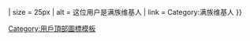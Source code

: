 {{Top icon
| image = {{#switch:{{{icon|}}}|1=A_symbol_of_Manchu.svg<!-- 選項一 -->|2=Jakvn_gvsa.svg<!-- 選項二 -->|A_symbol_of_Manchu.svg<!-- 默認 -->}}
| size  = 25px
| alt   = 这位用户是满族维基人
| link  = Category:满族维基人
}}<noinclude>{{Documentation}}[[Category:用戶頂部圖標模板]]</noinclude>